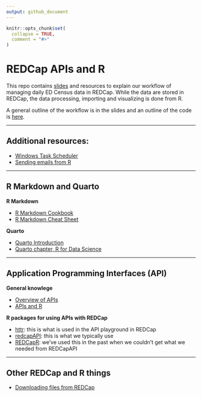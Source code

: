 ```yaml
---
output: github_document
---
```


<!-- README.md is generated from README.Rmd. Please edit that file -->

```r
knitr::opts_chunk$set(
  collapse = TRUE,
  comment = "#>"
)
```

# REDCap APIs and R

This repo contains [slides](https://san-mateo-county-health-epidemiology.github.io/redcap_apis_and_r/#/title-slide) and resources to explain our workflow of managing daily ED Census data in REDCap. While the data are stored in REDCap, the data processing, importing and visualizing is done from R. 

A general outline of the workflow is in the slides and an outline of the code is [here](https://github.com/San-Mateo-County-Health-Epidemiology/redcap_apis_and_r/blob/main/resources/workflow-outline.R).

----------------------------------------------------------------

## Additional resources:

- [Windows Task Scheduler](https://github.com/San-Mateo-County-Health-Epidemiology/redcap_apis_and_r/blob/main/resources/r-scripts-on-windows-task-scheduler.md)
- [Sending emails from R](https://github.com/San-Mateo-County-Health-Epidemiology/redcap_apis_and_r/blob/main/resources/sending-emails-from-r.md)

----------------------------------------------------------------

## R Markdown and Quarto

**R Markdown**

- [R Markdown Cookbook](https://bookdown.org/yihui/rmarkdown-cookbook/)
- [R Markdown Cheat Sheet](https://rmarkdown.rstudio.com/lesson-15.html)

**Quarto**

- [Quarto Introduction](https://quarto.org/docs/get-started/hello/rstudio.html)
- [Quarto chapter, R for Data Science](https://r4ds.hadley.nz/quarto)

----------------------------------------------------------------

## Application Programming Interfaces (API)

**General knowlege**

- [Overview of APIs](https://www.postman.com/what-is-an-api/)
- [APIs and R](https://www.dataquest.io/blog/r-api-tutorial/)

**R packages for using APIs with REDCap**

- [httr](https://httr.r-lib.org/): this is what is used in the API playground in REDCap
- [redcapAPI](https://github.com/vubiostat/redcapAPI): this is what we typically use
- [REDCapR](https://ouhscbbmc.github.io/REDCapR/): we’ve used this in the past when we couldn’t get what we needed from REDCapAPI

----------------------------------------------------------------

## Other REDCap and R things

- [Downloading files from REDCap](https://github.com/San-Mateo-County-Health-Epidemiology/redcap_apis_and_r/blob/main/resources/downloading-files-from-redcap.md)